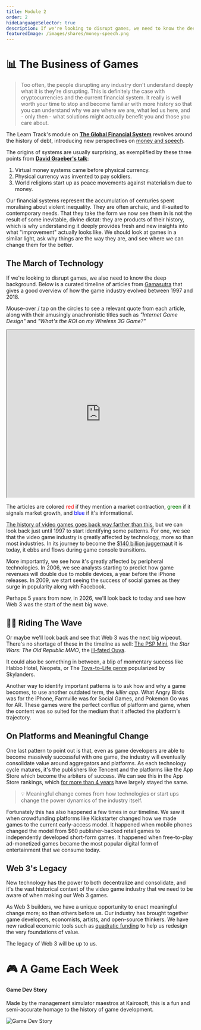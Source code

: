 ```yaml
---
title: Module 2
order: 2
hideLanguageSelector: true
description: If we're looking to disrupt games, we need to know the deep history of play and finance. Much like any attempt to reimagine global financial systems, we need to ask why things are the way they are, and see where we can change them for the better.
featuredImage: /images/shares/money-speech.png
---
```


# 📊 The Business of Games

> Too often, the people disrupting any industry don't understand deeply what it is they're disrupting. This is definitely the case with cryptocurrencies and the current financial system. It really is well worth your time to stop and become familiar with more history so that you can understand why we are where we are, what led us here, and - only then - what solutions might actually benefit you and those you care about.

The Learn Track's module on [**The Global Financial System**](/learn/module-2) revolves around the history of debt, introducing new perspectives on [money and speech](/learn/module-2/money-speech).

The origins of systems are usually surprising, as exemplified by these three points from  [**David Graeber's talk**](/learn/module-2/debt):

1. Virtual money systems came before physical currency.
2. Physical currency was invented to pay soldiers.
3. World religions start up as peace movements against materialism due to money.

Our financial systems represent the accumulation of centuries spent moralising about violent inequality. They are often archaic, and ill-suited to contemporary needs. That they take the form we now see them in is not the result of some inevitable, divine dictat: they are products of their history, which is why understanding it deeply provides fresh and new insights into what "improvement" actually looks like. We should look at games in a similar light, ask why things are the way they are, and see where we can change them for the better.

## The March of Technology

If we're looking to disrupt games, we also need to know the deep background. Below is a <Link to="https://medium.com/@polats/game-industry-timeline-from-1997-2018-4b5adfa76ecc">curated timeline of articles</Link> from [Gamasutra](/track-gaming/module-1/crafted/#industry-references) that gives a good overview of how the game industry evolved between 1997 and 2018. 

Mouse-over / tap on the circles to see a relevant quote from each article, along with their amusingly anachronistic titles such as *"Internet Game Design"* and *"What's the ROI on my Wireless 3G Game?"*

<iframe src="https://public.tableau.com/views/GameIndustryTimeline/GameIndustryTimelinebasedonselectGamasutraArticles?:showVizHome=no&:embed=true" width="100%" height="450"></iframe>

The articles are colored <span style="color:red">red</span> if they mention a market contraction, <span style="color:green">green</span> if it signals market growth, and <span style="color:blue">blue</span> if it's informational.

[The history of video games goes back way farther than this](/track-gaming/module-2/crafted/#the-video-game-crash-of-1983), but we can look back just until 1997 to start identifying some patterns. For one, we see that the video game industry is greatly affected by technology, more so than most industries. In its journey to become the [$140 billion juggernaut](/track-gaming/module-2/crafted/#superdatas-2020-year-in-review) it is today, it ebbs and flows during game console transitions.

More importantly, we see how it's greatly affected by peripheral technologies. In 2006, we see analysts starting to predict how game revenues will double due to mobile devices, a year before the iPhone releases. In 2009, we start seeing the success of social games as they surge in popularity along with Facebook. 

Perhaps 5 years from now, in 2026, we'll look back to today and see how Web 3 was the start of the next big wave.

## 🏄‍♂️ Riding The Wave 

Or maybe we'll look back and see that Web 3 was the next big wipeout. There's no shortage of these in the timeline as well: [The PSP Mini](/track-gaming/module-2/crafted/#psp-mini-falls), the _Star Wars: The Old Republic MMO_, the [ill-fated Ouya](/track-gaming/module-2/crafted/#the-ouya-kickstarter).

It could also be something in between, a blip of momentary success like Habbo Hotel, Neopets, or The [Toys-to-Life genre](/track-gaming/module-2/crafted/#the-toys-to-life-bubble) popularized by Skylanders.

Another way to identify important patterns is to ask how and why a game becomes, to use another outdated term, the *killer app*. What Angry Birds was for the iPhone, Farmville was for Social Games, and Pokemon Go was for AR. These games were the perfect conflux of platform and game, when the content was so suited for the medium that it affected the platform's trajectory.

## On Platforms and Meaningful Change

One last pattern to point out is that, even as game developers are able to become massively successful with one game, the industry will eventually consolidate value around aggregators and platforms. As each technology cycle matures, it's the publishers like Tencent and the platforms like the App Store which become the arbiters of success. We can see this in the App Store rankings, which [for more than 4 years](/track-gaming/module-2/curated/#3-disruptive-game-design-trends-to-look-forward-to-in-2020) have largely stayed the same.

> 💡 Meaningful change comes from how technologies or start ups change the power dynamics of the industry itself. 

Fortunately this has also happened a few times in our timeline. We saw it when crowdfunding platforms like Kickstarter changed how we made games to the current early-access model. It happened when mobile phones changed the model from $60 publisher-backed retail games to independently developed short-form games. It happened when free-to-play ad-monetized games became the most popular digital form of entertainment that we consume today.

## Web 3's Legacy

New technology has the power to both decentralize and consolidate, and it's the vast historical context of the video game industry that we need to be aware of when making our Web 3 games.

As Web 3 builders, we have a unique opportunity to enact meaningful change more; so than others before us. Our industry has brought together game developers, economists, artists, and open-source thinkers. We have new radical economic tools such as [quadratic funding](/track-gaming/module-2/crafted/#wtf-is-qf) to help us redesign the very foundations of value.

The legacy of Web 3 will be up to us.

# 🎮 A Game Each Week

<List>

<Link to="https://play.google.com/store/apps/details?id=net.kairosoft.android.gamedev3en&hl=en&gl=US">

#### Game Dev Story 

Made by the management simulator maestros at Kairosoft, this is a fun and semi-accurate homage to the history of game development.

<Image src="/images/gaming-img/gamedevstory.png" alt="Game Dev Story" />

</Link>

</List>

